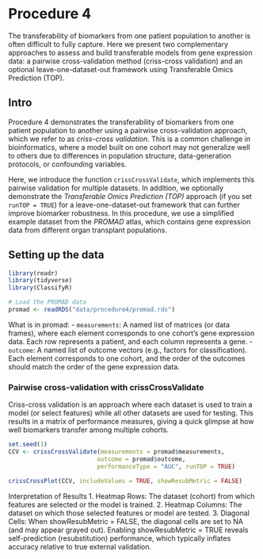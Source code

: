 # Procedure 4

The transferability of biomarkers from one patient population to another is often difficult to fully capture. Here we present two complementary approaches to assess and build transferable models from gene expression data: a pairwise cross-validation method (criss-cross validation) and an optional leave-one-dataset-out framework using Transferable Omics Prediction (TOP).

## Intro

Procedure 4 demonstrates the transferability of biomarkers from one patient population to another using a pairwise cross-validation approach, which we refer to as *criss-cross validation*. This is a common challenge in bioinformatics, where a model built on one cohort may not generalize well to others due to differences in population structure, data-generation protocols, or confounding variables.

Here, we introduce the function `crissCrossValidate`, which implements this pairwise validation for multiple datasets. In addition, we optionally demonstrate the *Transferable Omics Prediction (TOP)* approach (if you set `runTOP = TRUE`) for a leave-one-dataset-out framework that can further improve biomarker robustness. In this procedure, we use a simplified example dataset from the *PROMAD* atlas, which contains gene expression data from different organ transplant populations.

## Setting up the data

```r
library(readr)
library(tidyverse)
library(ClassifyR)

# Load the PROMAD data
promad <- readRDS("data/procedure4/promad.rds")
```

What is in promad: - `measurements`: A named list of matrices (or data frames), where each element corresponds to one cohort’s gene expression data. Each row represents a patient, and each column represents a gene.
- `outcome`: A named list of outcome vectors (e.g., factors for classification). Each element corresponds to one cohort, and the order of the outcomes should match the order of the gene expression data.

### Pairwise cross-validation with crissCrossValidate

Criss-cross validation is an approach where each dataset is used to train a model (or select features) while all other datasets are used for testing. This results in a matrix of performance measures, giving a quick glimpse at how well biomarkers transfer among multiple cohorts.

```r
set.seed(1)
CCV <- crissCrossValidate(measurements = promad$measurements, 
                         outcome = promad$outcome,
                         performanceType = "AUC", runTOP = TRUE)

crissCrossPlot(CCV, includeValues = TRUE, showResubMetric = FALSE)
```

Interpretation of Results 1. Heatmap Rows: The dataset (cohort) from which features are selected or the model is trained. 2. Heatmap Columns: The dataset on which those selected features or model are tested. 3. Diagonal Cells: When showResubMetric = FALSE, the diagonal cells are set to NA (and may appear grayed out). Enabling showResubMetric = TRUE reveals self-prediction (resubstitution) performance, which typically inflates accuracy relative to true external validation.
